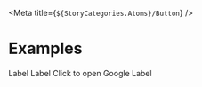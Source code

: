
<Meta title={`${StoryCategories.Atoms}/Button`} />

<ButtonDocs />

# Examples

<Canvas>
    <p-button loading={true} icon="person" icon-position="start">
        Label
    </p-button>
</Canvas>

<Canvas>
    <p-button variant="secondary" loading={true}>
        Label
    </p-button>
</Canvas>

<Canvas>
    <p-button
        variant="text"
        icon="arrow"
        icon-position="start"
        icon-flip="horizontal"
        href="https://google.com"
        target="_BLANK"
    >
        Click to open Google
    </p-button>
</Canvas>

<Canvas>
    <p-button variant="primary" size="small">
        Label
    </p-button>
</Canvas>
